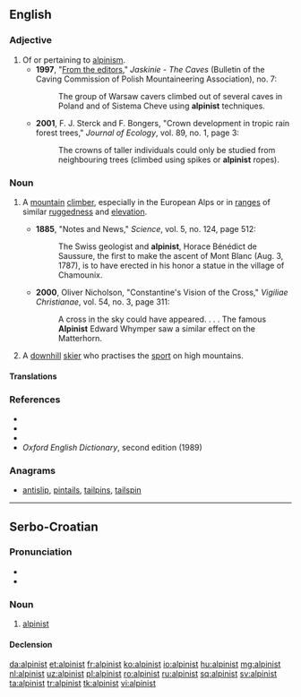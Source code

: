 ==English==

===Adjective===
{{en-adj|-}}

# Of or pertaining to [[alpinism]].
#* '''1997''', "[http://www.sktj.pl/epimenides/jaskinie/page03.html From the editors]," ''Jaskinie - The Caves'' (Bulletin of the Caving Commission of Polish Mountaineering Association), no. 7:
#*: The group of Warsaw cavers climbed out of several caves in Poland and of Sistema Cheve using '''alpinist''' techniques.
#* '''2001''', F. J. Sterck and F. Bongers, "Crown development in tropic rain forest trees," ''Journal of Ecology'', vol. 89, no. 1, page 3:
#*: The crowns of taller individuals could only be studied from neighbouring trees (climbed using spikes or '''alpinist''' ropes).

===Noun===
{{en-noun}}

# {{context|sometimes|capitalized|lang=en}} A [[mountain]] [[climber]], especially in the European Alps or in [[ranges]] of similar [[ruggedness]] and [[elevation]].
#* '''1885''', "Notes and News," ''Science'', vol. 5, no. 124, page 512:
#*: The Swiss geologist and '''alpinist''', Horace Bénédict de Saussure, the first to make the ascent of Mont Blanc (Aug. 3, 1787), is to have erected in his honor a statue in the village of Chamounix.
#* '''2000''', Oliver Nicholson, "Constantine's Vision of the Cross," ''Vigiliae Christianae'', vol. 54, no. 3, page 311:
#*: A cross in the sky could have appeared. . . . The famous '''Alpinist''' Edward Whymper saw a similar effect on the Matterhorn.
# {{context|sometimes|capitalized|lang=en}} A [[downhill]] [[skier]] who practises the [[sport]] on high mountains.

====Translations====
{{trans-see|mountain climber|mountaineer}}

===References===
* {{R:Webster 1913}}
* {{R:Dictionary.com}}
* {{R:Encarta|alpinist}}
* ''Oxford English Dictionary'', second edition (1989)

===Anagrams===
* [[antislip#English|antislip]], [[pintails#English|pintails]], [[tailpins#English|tailpins]], [[tailspin#English|tailspin]]

----

==Serbo-Croatian==

===Pronunciation===
* {{IPA|/alpǐnist/|lang=sh}}
* {{hyphenation|al|pi|nist|lang=sh}}

===Noun===
{{sh-noun|g=m|head=alpìnist|r|алпинист|алпѝнист}}

# [[#English|alpinist]]

====Declension====
{{sh-decl-noun
|alpinist|alpinisti
|alpinista|alpinista
|alpinistu|alpinistima
|alpinista|alpiniste
|alpiniste|alpinisti
|alpinistu|alpinistima
|alpinistom|alpinistima
}}

[[da:alpinist]]
[[et:alpinist]]
[[fr:alpinist]]
[[ko:alpinist]]
[[io:alpinist]]
[[hu:alpinist]]
[[mg:alpinist]]
[[nl:alpinist]]
[[uz:alpinist]]
[[pl:alpinist]]
[[ro:alpinist]]
[[ru:alpinist]]
[[sq:alpinist]]
[[sv:alpinist]]
[[ta:alpinist]]
[[tr:alpinist]]
[[tk:alpinist]]
[[vi:alpinist]]